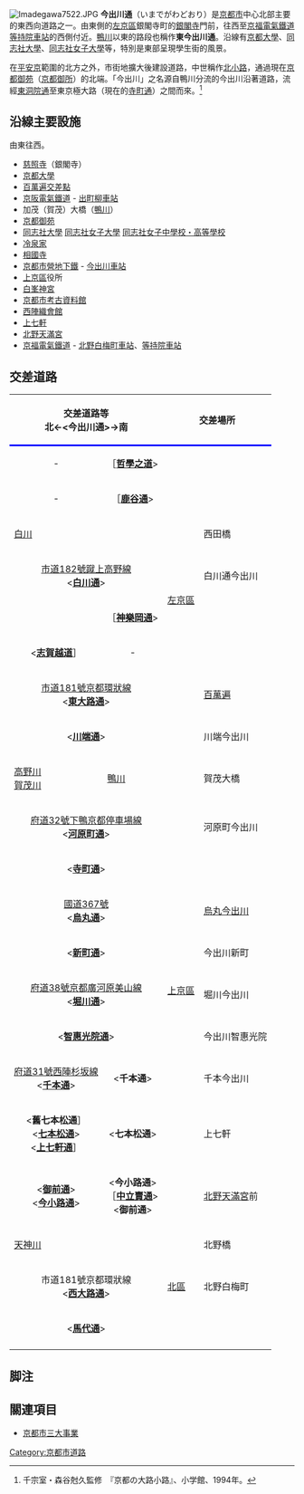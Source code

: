 [[File:Imadegawa7522.JPG|thumb]]
'''今出川通'''（いまでがわどおり）是[[京都市|京都市]]中心北部主要的東西向道路之一。由東側的[[左京區|左京區]]銀閣寺町的[[慈照寺|銀閣寺]]門前，往西至[[京福電氣鐵道|京福電氣鐵道]][[等持院車站|等持院車站]]的西側付近。[[鴨川_(淀川水系)|鴨川]]以東的路段也稱作'''東今出川通'''。沿線有[[京都大學|京都大學]]、[[同志社大學|同志社大學]]、[[同志社女子大學|同志社女子大學]]等，特別是東部呈現學生街的風景。

在[[平安京|平安京]]範圍的北方之外，市街地擴大後建設道路，中世稱作[[北小路|北小路]]，通過現在[[京都御苑|京都御苑]]（[[京都御所|京都御所]]）的北端。「今出川」之名源自鴨川分流的今出川沿著道路，流經[[東洞院通|東洞院通]]至東京極大路（現在的[[寺町通|寺町通]]）之間而來。<ref>千宗室・森谷尅久監修　『京都の大路小路』、小学館、1994年。</ref>

== 沿線主要設施 ==
由東往西。
* [[慈照寺|慈照寺]]（銀閣寺）
* [[京都大學|京都大學]]
* [[百萬遍交差點|百萬遍交差點]]
* [[京阪電氣鐵道|京阪電氣鐵道]] - [[出町柳車站|出町柳車站]]
* 加茂（賀茂）大橋（[[鴨川_(淀川水系)|鴨川]]）
* [[京都御苑|京都御苑]]
* [[同志社大學|同志社大學]] [[同志社女子大學|同志社女子大學]] [[同志社女子中學校・高等學校|同志社女子中學校・高等學校]]
* [[冷泉家|冷泉家]]
* [[相國寺|相國寺]]
* [[京都市營地下鐵|京都市營地下鐵]] - [[今出川車站|今出川車站]]
* [[上京區|上京區]]役所
* [[白峯神宮|白峯神宮]]
* [[京都市考古資料館|京都市考古資料館]]
* [[西陣織會館|西陣織會館]]
* [[上七軒|上七軒]]
* [[北野天滿宮|北野天滿宮]]
* [[京福電氣鐵道|京福電氣鐵道]] - [[北野白梅町車站|北野白梅町車站]]、[[等持院車站|等持院車站]]

== 交差道路 ==
{|border="1" cellpadding="2" cellspacing="0" class="wikitable"
|-
!colspan="2" style="border-bottom:3px solid blue;"|交差道路等<br />北←<今出川通>→南
!colspan="2" style="border-bottom:3px solid blue;"|交差場所
!style="border-bottom:3px solid blue;"|路線番號
!style="border-bottom:3px solid blue;"|
|-
|style="text-align:center;"|-
|style="text-align:center;"|［'''[[哲學之道|哲學之道]]'''>
|rowspan="9"|[[左京區|左京區]]
|
|rowspan="22"|[[京都府道101號銀閣寺宇多野線|府道101號]]
|rowspan="24" style="width:1em; text-align:center;"|'''東↑<br />∧今出川通∨<br />↓西'''
|-
|style="text-align:center;"|-
|style="text-align:center;"|［'''[[鹿谷通|鹿谷通]]'''>
|
|-
!colspan="2"|[[白川_(淀川水系)|白川]]
|西田橋
|-
|colspan="2" style="text-align:center;"|[[京都市道182號蹴上高野線|市道182號蹴上高野線]]<br /><'''[[白川通|白川通]]'''>
|白川通今出川
|-
|style="text-align:center;"|
|style="text-align:center;"|［'''[[神樂岡通|神樂岡通]]'''>
|
|-
|style="text-align:center;"|<'''[[志賀越道|志賀越道]]'''］
|style="text-align:center;"|-
|
|-
|colspan="2" style="text-align:center;"|[[京都市道181號京都環狀線|市道181號京都環狀線]]<br /><'''[[東大路通|東大路通]]'''>
|[[百萬遍交差點|百萬遍]]
|-
|colspan="2" style="text-align:center;"|<'''[[川端通|川端通]]'''>
|川端今出川
|-
!rowspan="2"|[[高野川_(京都市)|高野川]]<br />[[鴨川_(淀川水系)|賀茂川]]
!rowspan="2"|[[鴨川_(淀川水系)|鴨川]]
|rowspan="2"|賀茂大橋
|-
|rowspan="11"|[[上京區|上京區]]
|-
|colspan="2" style="text-align:center;"|[[京都府道32號下鴨京都停車場線|府道32號下鴨京都停車場線]]<br /><'''[[河原町通|河原町通]]'''>
|河原町今出川
|-
|colspan="2" style="text-align:center;"|<'''[[寺町通|寺町通]]'''>
|
|-
|colspan="2" style="text-align:center;"|[[國道367號|國道367號]]<br /><'''[[烏丸通|烏丸通]]'''>
|[[烏丸今出川|烏丸今出川]]
|-
|colspan="2" style="text-align:center;"|<'''[[新町通|新町通]]'''>
|今出川新町
|-
|colspan="2" style="text-align:center;"|[[京都府道38號京都廣河原美山線|府道38號京都廣河原美山線]]<br /><'''[[堀川通|堀川通]]'''>
|堀川今出川
|-
|colspan="2" style="text-align:center;"|<'''[[智惠光院通|智惠光院通]]'''>
|今出川智惠光院
|-
|style="text-align:center;"|[[京都府道31號西陣杉坂線|府道31號西陣杉坂線]]<br /><'''[[千本通|千本通]]'''>
|style="text-align:center;"|<'''千本通'''>
|千本今出川
|-
|style="text-align:center;"|<'''舊七本松通'''］<br /><'''[[七本松通|七本松通]]'''><br /><'''[[上七軒通|上七軒通]]'''］
|style="text-align:center;"|<'''七本松通'''>
|上七軒
|-
|style="text-align:center;"|<'''[[御前通|御前通]]'''><br /><'''[[今小路通|今小路通]]'''>
|style="text-align:center;"|<'''今小路通'''><br />［'''[[中立賣通|中立賣通]]'''><br /><'''御前通'''>
|[[北野天滿宮|北野天滿宮]]前
|-
!colspan="2" rowspan="2"|[[天神川_(京都市)|天神川]]
|rowspan="2"|北野橋
|-
|rowspan="4"|[[北區_(京都市)|北區]]
|-
|rowspan="2" colspan="2" style="text-align:center;"|市道181號京都環狀線<br /><'''[[西大路通|西大路通]]'''>
|rowspan="2"|北野白梅町
|-
|rowspan="2" style="text-align:center;"|-
|-
|colspan="2" style="text-align:center;"|<'''[[馬代通|馬代通]]'''>
|
|-
|}

== 脚注 ==
<references />

== 關連項目 ==
* [[京都市三大事業|京都市三大事業]]

{{京都市內的東西向道路|
北=[[上七軒通|上七軒通]]・[[五辻通|五辻通]]・[[上立賣通|上立賣通]]・[[御蔭通|御蔭通]]|
東=[[慈照寺|銀閣寺]]門前|
西=[[北區_(京都市)|北區]]等持院西町|
南=[[一條通|一條通]]・[[元誓願寺通|元誓願寺通]]・[[武者小路通|武者小路通]]・[[石藥師通|石藥師通]]|
}}

[[Category:京都市道路|Category:京都市道路]]